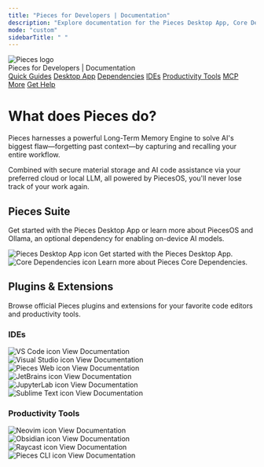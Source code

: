 ```yaml
---
title: "Pieces for Developers | Documentation"
description: "Explore documentation for the Pieces Desktop App, Core Dependencies, all plugins & extensions, and more."
mode: "custom"
sidebarTitle: " "
---
```


<style jsx global>{`
  /* Light-mode headings */
  .mint-container h1,
  .mint-container h2,
  .mint-container h3,
  .mint-container h4,
  .mint-container h5,
  .mint-container h6 {
    color: #111827 !important;
  }

  /* Dark-mode headings */
  html.dark .mint-container h1,
  html.dark .mint-container h2,
  html.dark .mint-container h3,
  html.dark .mint-container h4,
  html.dark .mint-container h5,
  html.dark .mint-container h6 {
    color: #f9fafb !important;
  }
`}</style>

<div className="w-full px-6 py-6 flex flex-col items-center border-b border-neutral-200 bg-gray-50 dark:bg-neutral-900 sticky top-0 z-50">
  <img
    src="/public/icons/pieces_filled.svg"
    alt="Pieces logo"
    className="w-10 h-10 mb-2"
  /> 
  <div className="text-xl font-semibold text-black dark:text-white mb-3">
    Pieces for Developers | Documentation
  </div>
  <div className="flex flex-wrap justify-center gap-x-4 gap-y-2 text-base font-medium text-gray-700 dark:text-gray-300">
    <a href="/meet-pieces/meet-pieces-index">Quick Guides</a>
    <a href="/desktop/desktop-index">Desktop App</a>
    <a href="/core-dependencies/core-dependencies-overview">Dependencies</a>
    <a href="/ides/vs-code-extension">IDEs</a>
    <a href="/productivity-tools/neovim-plugin">Productivity Tools</a>
    <a href="/mcp/mcp-overview">MCP</a>
    <a href="/more/roadmap">More</a>
    <a href="/get-help/getting-support">Get Help</a>
  </div>
</div>

<div className="custom-width-container">
  <div className="prose max-w-screen-xl mx-auto px-4 py-8">

# What does Pieces do?

Pieces harnesses a powerful Long-Term Memory Engine to solve AI's biggest flaw—forgetting past context—by capturing and recalling your entire workflow.

Combined with secure material storage and AI code assistance via your preferred cloud or local LLM, all powered by PiecesOS, you'll never lose track of your work again.

## Pieces Suite

Get started with the Pieces Desktop App or learn more about PiecesOS and Ollama, an optional dependency for enabling on-device AI models.

<CardGroup cols={2}>
  <Card title="Pieces Desktop App" href="/desktop/desktop-index">
    <div style={{ display: "flex", alignItems: "center", justifyContent: "space-between", width: "100%" }}>
      <div style={{ display: "flex", alignItems: "center", gap: "0.5rem" }}>
        <img
          src="/public/icons/pieces_filled.svg"
          width={40}
          height={40}
          noZoom={true}
          alt="Pieces Desktop App icon"
        />
        <span>Get started with the Pieces Desktop App.</span>
      </div>
      <Icon icon="arrow-up-right" size={20} />
    </div>
  </Card>
  <Card title="Core Dependencies" href="/core-dependencies/core-dependencies-overview">
    <div style={{ display: "flex", alignItems: "center", justifyContent: "space-between", width: "100%" }}>
      <div style={{ display: "flex", alignItems: "center", gap: "0.5rem" }}>
        <img
          src="/public/icons/pieces_os_light.svg"
          width={40}
          height={40}
          noZoom={true}
          alt="Core Dependencies icon"
        />
        <span>Learn more about Pieces Core Dependencies.</span>
      </div>
      <Icon icon="arrow-up-right" size={20} />
    </div>
  </Card>
</CardGroup>

## Plugins & Extensions

Browse official Pieces plugins and extensions for your favorite code editors and productivity tools.

### IDEs

<CardGroup cols={2}>
  <Card title="VS Code Extension" href="/extensions-plugins/visual-studio-code/vsc-overview">
    <div style={{ display: "flex", alignItems: "center", justifyContent: "space-between", width: "100%" }}>
      <div style={{ display: "flex", alignItems: "center", gap: "0.5rem" }}>
        <img
          src="/public/icons/vs_code.png"
          width={40}
          height={40}
          noZoom={true}
          alt="VS Code icon"
        />
        <span>View Documentation</span>
      </div>
      <Icon icon="arrow-up-right" size={20} />
    </div>
  </Card>
  <Card title="Visual Studio Extension" href="/extensions-plugins/visual-studio/vstudio-overview">
    <div style={{ display: "flex", alignItems: "center", justifyContent: "space-between", width: "100%" }}>
      <div style={{ display: "flex", alignItems: "center", gap: "0.5rem" }}>
        <img
          src="/public/icons/visual_studio.png"
          width={40}
          height={40}
          noZoom={true}
          alt="Visual Studio icon"
        />
        <span>View Documentation</span>
      </div>
      <Icon icon="arrow-up-right" size={20} />
    </div>
  </Card>
</CardGroup>

<CardGroup cols={2}>
  <Card title="Pieces Web Extension" href="/web-extension/web-extension-overview">
    <div style={{ display: "flex", alignItems: "center", justifyContent: "space-between", width: "100%" }}>
      <div style={{ display: "flex", alignItems: "center", gap: "0.5rem" }}>
        <img
          src="/public/icons/chromium.png"
          width={40}
          height={40}
          noZoom={true}
          alt="Pieces Web icon"
        />
        <span>View Documentation</span>
      </div>
      <Icon icon="arrow-up-right" size={20} />
    </div>
  </Card>
  <Card title="JetBrains Plugin" href="/extensions-plugins/jetbrains/jb-overview">
    <div style={{ display: "flex", alignItems: "center", justifyContent: "space-between", width: "100%" }}>
      <div style={{ display: "flex", alignItems: "center", gap: "0.5rem" }}>
        <img
          src="/public/icons/jetbrains.png"
          width={40}
          height={40}
          noZoom={true}
          alt="JetBrains icon"
        />
        <span>View Documentation</span>
      </div>
      <Icon icon="arrow-up-right" size={20} />
    </div>
  </Card>
</CardGroup>

<CardGroup cols={2}>
  <Card title="JupyterLab Extension" href="/extensions-plugins/jupyterlab">
    <div style={{ display: "flex", alignItems: "center", justifyContent: "space-between", width: "100%" }}>
      <div style={{ display: "flex", alignItems: "center", gap: "0.5rem" }}>
        <img
          src="/public/icons/new_jupyter.png"
          width={40}
          height={40}
          noZoom={true}
          alt="JupyterLab icon"
        />
        <span>View Documentation</span>
      </div>
      <Icon icon="arrow-up-right" size={20} />
    </div>
  </Card>
  <Card title="Sublime Text Plugin" href="/extensions-plugins/sublime/sublime-overview">
    <div style={{ display: "flex", alignItems: "center", justifyContent: "space-between", width: "100%" }}>
      <div style={{ display: "flex", alignItems: "center", gap: "0.5rem" }}>
        <img
          src="/public/icons/sublime.png"
          width={40}
          height={40}
          noZoom={true}
          alt="Sublime Text icon"
        />
        <span>View Documentation</span>
      </div>
      <Icon icon="arrow-up-right" size={20} />
    </div>
  </Card>
</CardGroup>

### Productivity Tools

<CardGroup cols={2}>
  <Card title="Neovim Plugin" href="/extensions-plugins/neovim-plugin">
    <div style={{ display: "flex", alignItems: "center", justifyContent: "space-between", width: "100%" }}>
      <div style={{ display: "flex", alignItems: "center", gap: "0.5rem" }}>
        <img
          src="/public/icons/new_neovim.svg.png"
          width={40}
          height={40}
          noZoom={true}
          alt="Neovim icon"
        />
        <span>View Documentation</span>
      </div>
      <Icon icon="arrow-up-right" size={20} />
    </div>
  </Card>
  <Card title="Obsidian Plugin" href="/obsidian/obsidian-overview">
    <div style={{ display: "flex", alignItems: "center", justifyContent: "space-between", width: "100%" }}>
      <div style={{ display: "flex", alignItems: "center", gap: "0.5rem" }}>
        <img
          src="/public/icons/obsidian.png"
          width={40}
          height={40}
          noZoom={true}
          alt="Obsidian icon"
        />
        <span>View Documentation</span>
      </div>
      <Icon icon="arrow-up-right" size={20} />
    </div>
  </Card>
</CardGroup>

<CardGroup cols={2}>
  <Card title="Raycast Plugin" href="/raycast">
    <div style={{ display: "flex", alignItems: "center", justifyContent: "space-between", width: "100%" }}>
      <div style={{ display: "flex", alignItems: "center", gap: "0.5rem" }}>
        <img
          src="/public/icons/new_raycast.png"
          width={40}
          height={40}
          noZoom={true}
          alt="Raycast icon"
        />
        <span>View Documentation</span>
      </div>
      <Icon icon="arrow-up-right" size={20} />
    </div>
  </Card>
  <Card title="Pieces CLI" href="/cli/cli-overview">
    <div style={{ display: "flex", alignItems: "center", justifyContent: "space-between", width: "100%" }}>
      <div style={{ display: "flex", alignItems: "center", gap: "0.5rem" }}>
        <img
          src="/public/icons/new_cli.png"
          width={40}
          height={40}
          noZoom={true}
          alt="Pieces CLI icon"
        />
        <span>View Documentation</span>
      </div>
      <Icon icon="arrow-up-right" size={20} />
    </div>
  </Card>
</CardGroup>

  </div>
</div>